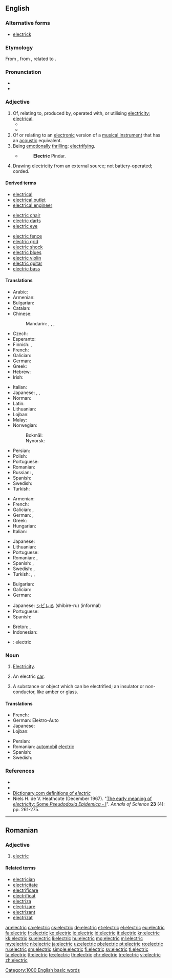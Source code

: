==English==

===Alternative forms===
* [[electrick]] {{qualifier|chiefly archaic}}

===Etymology===
From {{etyl|NL.|en}} {{m|la|ēlectricus||of amber}}, from {{etyl|grc|en}} {{term|lang=grc|ἤλεκτρον||amber}}, related to {{term|lang=grc|ἠλέκτωρ||shining sun}}.

===Pronunciation===
* {{IPA|/ɪˈlɛktɹɪk/|lang=en}}
* {{audio|en-us-electric.ogg|Audio (US)|lang=en}}

===Adjective===
{{en-adj|-}}

# Of, relating to, produced by, operated with, or utilising [[electricity]]; [[electrical]].
#* {{quote-book|year=2006|author={{w|Edwin Black}}|title=Internal Combustion
|chapter=1|url=http://openlibrary.org/works/OL4103950W
|passage=But '''electric''' vehicles and the batteries that made them run became ensnared in corporate scandals, fraud, and monopolistic corruption that shook the confidence of the nation and inspired automotive upstarts.}}
#* {{quote-magazine|date=2013-07-20|volume=408|issue=8845|magazine={{w|The Economist}}
|title=[http://www.economist.com/news/http://www.economist.com/news/asia/21582043-villagers-enjoy-sunlight-after-dark-out-gloom Out of the gloom]
|passage=[Rural solar plant] schemes are of little help to industry or other heavy users of electricity. Nor is solar power yet as cheap as the grid. For all that, the rapid arrival of '''electric''' light to Indian villages is long overdue. When the national grid suffers its next huge outage, as it did in July 2012 when hundreds of millions were left in the dark, look for specks of light in the villages.}}
# Of or relating to an [[electronic]] version of a [[musical instrument]] that has an [[acoustic]] equivalent.
# Being [[emotionally]] [[thrilling]]; [[electrifying]].
#* {{w|Elizabeth Barrett Browning}}
#*: '''Electric''' Pindar.
# Drawing electricity from an external source; not battery-operated; corded.
#: {{usex|lang=en|Is that a rechargeable vacuum? No, it's '''electric'''.}}

====Derived terms====
{{rel-top3|Terms derived from ''electric''}}
* [[electrical]]
* [[electrical outlet]]
* [[electrical engineer]]
{{rel-mid3}}
* [[electric chair]]
* [[electric darts]]
* [[electric eye]]
{{rel-mid3}}
* [[electric fence]]
* [[electric grid]] {{gloss|[[power grid]]}}
* [[electric shock]]
* [[electric blues]]
* [[electric violin]]
* [[electric guitar]]
* [[electric bass]]
{{rel-bottom}}

====Translations====
{{trans-top|electrical}}
* Arabic: {{t|ar|كَهْرَبَائِيّ}}
* Armenian: {{t+|hy|էլեկտրական}}
* Bulgarian: {{t|bg|електрически|tr=elektríčeski}}
* Catalan: {{t|ca|elèctric}}
* Chinese:
*: Mandarin: {{t+|cmn|電動|sc=Hani}}, {{t+|cmn|电动|tr=diàndòng|sc=Hani}}, {{t|cmn|電氣|sc=Hani}}, {{t+|cmn|电气|tr=diànqì|sc=Hani}}
* Czech: {{t+|cs|elektrický|m}}
* Esperanto: {{t|eo|elektra}}
* Finnish: {{t|fi|sähköinen}}, {{t|fi|sähkö-}}
* French: {{t+|fr|électrique}}
* Galician: {{t|gl|eléctrico}}
* German: {{t+|de|elektrisch}}
* Greek: {{t+|el|ηλεκτρικός}}
* Hebrew: {{t|he|חשמלי|tr=khashmalí}}
* Irish: {{t|ga|leictreach}}
{{trans-mid}}
* Italian: {{t+|it|elettrico}}
* Japanese: {{t|ja|電動の|tr=でんどうの, dendō-no}}, {{t|ja|電気的な|tr=でんきてきな, denkiteki-na}}, {{t|ja|エレクトリック|tr=erektrikku}}
* Norman: {{t|nrf|êlectrique}}
* Latin: {{t|la|electricus}}
* Lithuanian: {{t|lt|elektrinis}}
* Lojban: {{t|jbo|dikca}}
* Malay: {{t|ms|elektrik}}
* Norwegian:
*: Bokmål: {{t|nb|elektrisk}}
*: Nynorsk: {{t|nn|elektrisk}}
* Persian: {{t+|fa|برقي|tr=barghi}}
* Polish: {{t+|pl|elektryczny}}
* Portuguese: {{t+|pt|elétrico}}
* Romanian: {{t+|ro|electric}}
* Russian: {{t+|ru|электри́ческий}}, {{t+|ru|электро-}}
* Spanish: {{t+|es|eléctrico}}
* Swedish: {{t+|sv|elektrisk}}
* Turkish: {{t+|tr|elektrikli}}
{{trans-bottom}}

{{trans-top|electronic (musical instrument)}}
* Armenian: {{t+|hy|էլեկտրական}}
* French: {{t+|fr|électrique}}
* Galician: {{t|gl|eléctrico|m}}, {{t|gl|eléctrica|f}}
* German: {{t+|de|elektronisch}}, {{t+|de|elektrisch}}
* Greek: {{t+|el|ηλεκτρικός|m}}
* Hungarian: {{t+|hu|elektromos}}
* Italian: {{t+|it|elettronico|m}}
{{trans-mid}}
* Japanese: {{t|ja|電気的な|tr=denkiteki-na}}
* Lithuanian: {{t+|lt|elektroninis}}
* Portuguese: {{t+|pt|elétrico}}
* Romanian: {{t+|ro|electric|m}}, {{t+|ro|electronic|m}}
* Spanish: {{t+|es|eléctrico}} {{gloss|guitars}}, {{t+|es|electrónico}} {{gloss|other than guitars}}
* Swedish: {{t+|sv|elektrisk}}, {{t|sv|el-}}
* Turkish: {{t+|tr|elektrikli}}, {{t+|tr|elektrik}}, {{t|tr|elektro-}}
{{trans-bottom}}

{{trans-top|emotionally thrilling}}
* Bulgarian: {{t+|bg|наелектризиращ}}
* Galician: {{t+|gl|electrizante}}
* German: {{t|de|elektrisierend}}
{{trans-mid}}
* Japanese: [[シビレる]] (shibire-ru) (informal)
* Portuguese: {{t|pt|eletrizante}}
* Spanish: {{t+|es|electrizante}}
{{trans-bottom}}

{{checktrans-top}}
* Breton: {{t-check|br|tredanek}}, {{t-check|br|tredanel}}
* Indonesian: {{t-check|id|listrik}}
* {{ttbc|ia}}: electric
{{trans-bottom}}

===Noun===
{{en-noun|-|s}}

# {{context|informal|lang=en}} [[electricity#English|Electricity]].
# {{context|rare|lang=en}} An electric [[car]].
# {{context|archaic|lang=en}} A substance or object which can be electrified; an insulator or non-conductor, like amber or glass.

====Translations====
{{trans-top|electric car}}
* French: {{t|fr|voiture électrique|f}}
* German: Elektro-Auto
* Japanese: {{t|ja|電気自動車|tr=denki-jidōsha}}
* Lojban: {{t|jbo|dicma'e}}
{{trans-mid}}
* Persian: {{t|fa|ماشين برقي|tr=mashine barghi}}
* Romanian: [[automobil]] [[electric]] {{g|n}}
* Spanish: {{t|es|coche eléctrico|m}}
* Swedish: {{t+|sv|elbil}}
{{trans-bottom}}

===References===
* {{R:Webster 1828}}
* {{R:Webster 1913}}
* [http://dictionary.reference.com/browse/electric Dictionary.com definitions of ''electric'']
* Niels H. de V. Heathcote (December 1967). "[http://dx.doi.org/10.1080/00033796700203316 The early meaning of ''electricity'': Some ''Pseudodoxia Epidemica'' - I]". ''Annals of Science'' '''23''' (4): pp. 261-275.

[[Category:1000 English basic words]]
----

==Romanian==

===Adjective===
{{ro-adj|mn}}

# [[#English|electric]]

====Related terms====
* [[electrician]]
* [[electricitate]]
* [[electrificare]]
* [[electrificat]]
* [[electriza]]
* [[electrizare]]
* [[electrizant]]
* [[electrizat]]

[[ar:electric]]
[[ca:electric]]
[[cs:electric]]
[[de:electric]]
[[et:electric]]
[[el:electric]]
[[eu:electric]]
[[fa:electric]]
[[fr:electric]]
[[ko:electric]]
[[io:electric]]
[[id:electric]]
[[it:electric]]
[[kn:electric]]
[[kk:electric]]
[[ku:electric]]
[[li:electric]]
[[hu:electric]]
[[mg:electric]]
[[ml:electric]]
[[my:electric]]
[[nl:electric]]
[[ja:electric]]
[[uz:electric]]
[[pl:electric]]
[[pt:electric]]
[[ro:electric]]
[[ru:electric]]
[[sm:electric]]
[[simple:electric]]
[[fi:electric]]
[[sv:electric]]
[[tl:electric]]
[[ta:electric]]
[[tt:electric]]
[[te:electric]]
[[th:electric]]
[[chr:electric]]
[[tr:electric]]
[[vi:electric]]
[[zh:electric]]